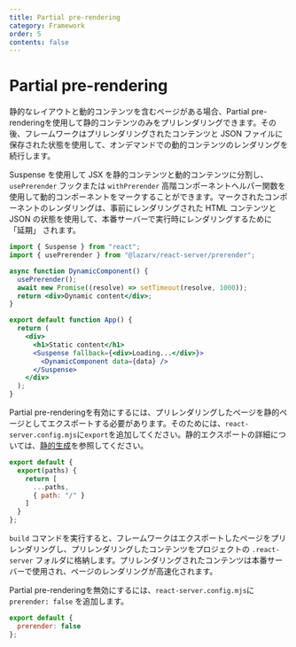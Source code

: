 ```yaml
---
title: Partial pre-rendering
category: Framework
order: 5
contents: false
---
```


# Partial pre-rendering

静的なレイアウトと動的コンテンツを含むページがある場合、Partial pre-renderingを使用して静的コンテンツのみをプリレンダリングできます。その後、フレームワークはプリレンダリングされたコンテンツと JSON ファイルに保存された状態を使用して、オンデマンドでの動的コンテンツのレンダリングを続行します。

Suspense を使用して JSX を静的コンテンツと動的コンテンツに分割し、`usePrerender` フックまたは `withPrerender` 高階コンポーネントヘルパー関数を使用して動的コンポーネントをマークすることができます。マークされたコンポーネントのレンダリングは、事前にレンダリングされた HTML コンテンツと JSON の状態を使用して、本番サーバーで実行時にレンダリングするために 「延期」 されます。

```jsx
import { Suspense } from "react";
import { usePrerender } from "@lazarv/react-server/prerender";

async function DynamicComponent() {
  usePrerender();
  await new Promise((resolve) => setTimeout(resolve, 1000));
  return <div>Dynamic content</div>;
}

export default function App() {
  return (
    <div>
      <h1>Static content</h1>
      <Suspense fallback={<div>Loading...</div>}>
        <DynamicComponent data={data} />
      </Suspense>
    </div>
  );
}
```

Partial pre-renderingを有効にするには、プリレンダリングしたページを静的ページとしてエクスポートする必要があります。そのためには、`react-server.config.mjs`に`export`を追加してください。静的エクスポートの詳細については、[静的生成](/ja/router/static)を参照してください。

```js
export default {
  export(paths) {
    return [
      ...paths,
      { path: "/" }
    ]
  }
};
```

`build` コマンドを実行すると、フレームワークはエクスポートしたページをプリレンダリングし、プリレンダリングしたコンテンツをプロジェクトの `.react-server` フォルダに格納します。プリレンダリングされたコンテンツは本番サーバーで使用され、ページのレンダリングが高速化されます。

Partial pre-renderingを無効にするには、`react-server.config.mjs`に `prerender: false` を追加します。

```js
export default {
  prerender: false
};
```
